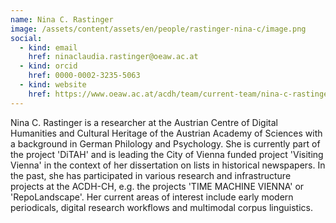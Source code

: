 ```yaml
---
name: Nina C. Rastinger
image: /assets/content/assets/en/people/rastinger-nina-c/image.png
social:
  - kind: email
    href: ninaclaudia.rastinger@oeaw.ac.at
  - kind: orcid
    href: 0000-0002-3235-5063
  - kind: website
    href: https://www.oeaw.ac.at/acdh/team/current-team/nina-c-rastinger
---
```

Nina C. Rastinger is a researcher at the Austrian Centre of Digital Humanities and Cultural Heritage of the Austrian Academy of Sciences with a background in German Philology and Psychology. She is currently part of the project 'DiTAH' and is leading the City of Vienna funded project 'Visiting Vienna' in the context of her dissertation on lists in historical newspapers. In the past, she has participated in various research and infrastructure projects at the ACDH-CH, e.g. the projects 'TIME MACHINE VIENNA' or 'RepoLandscape'. Her current areas of interest include early modern periodicals, digital research workflows and multimodal corpus linguistics.